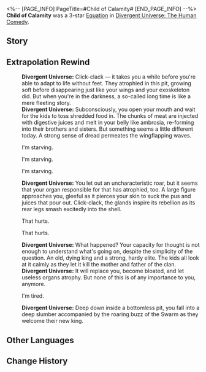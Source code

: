 <%-- [PAGE_INFO]
PageTitle=#Child of Calamity#
[END_PAGE_INFO] --%>
{{Removed|Equation}}
{{Equation Infobox
|period   = The Human Comedy
|rarity   = 3
|path1    = Propagation*7
|path2    = Nihility*5
|effect   = Enemy target obtains Borehole when entering battle: Borehole will record all {{Extra Effect|Spores|60000017}} numbers accumulated by the holder. After accumulating {{Color|h|18}} Spores, deals Quantum DMG to all enemies equal to {{Color|h|2,200%}} of {{Extra Effect|base DMG|61000500}}. For every debuff the enemy has, this DMG increases by {{Color|h|10%}}, up to an increase of {{Color|h|100%}}. Then, the accumulated spore count is cleared.
|mentions = 
}}
'''Child of Calamity''' was a 3-star [[Divergent Universe: The Human Comedy/Equations|Equation]] in [[Divergent Universe: The Human Comedy]].

==Story==
{{Description|Crunch. Crunch. The craters of Borkazi see no light. You close your eyes, and waves of the tide slap on your tympanal organ &mdash; it is the buzzing of the offspring, the carcasses of the hunt hanging from their tarsi, and their jaws chewing on their spoils. Crunch. Crunch. Sounds of elytra colliding and grinding can be heard from the craters. That is the rapid marching of the offspring, bearing gifts of sweet fragrant flesh before you in offering to their mother, their father, to you that birthed and raised catastrophe.<br /><br />Crunch. Crunch. The craters of Borkazi are too congested. You try to move your body, but that mammoth mound of flesh is stuck in the cave, the cragged edges of its walls painfully driving into you, and so you give up, continuing to shove food presented to you into your maw, imitating the Swarm King in your blood, destined to propagate, propagate, propagate...}}
<!--
==Gameplay Notes==
* 
-->
==Extrapolation Rewind==
{{Dialogue Start}}
:'''Divergent Universe:''' Click-clack &mdash; it takes you a while before you're able to adapt to life without feet. They atrophied in this pit, growing soft before disappearing just like your wings and your exoskeleton did. But when you're in the darkness, a so-called long time is like a mere fleeting story.
:'''Divergent Universe:''' Subconsciously, you open your mouth and wait for the kids to toss shredded food in. The chunks of meat are injected with digestive juices and melt in your belly like ambrosia, re-forming into their brothers and sisters. But something seems a little different today. A strong sense of dread permeates the wingflapping waves.
:{{DIcon|Arrow}} I'm starving.
:{{DIcon|Arrow}} I'm starving.
:{{DIcon|Arrow}} I'm starving.
:'''Divergent Universe:''' You let out an uncharacteristic roar, but it seems that your organ responsible for that has atrophied, too. A large figure approaches you, gleeful as it pierces your skin to suck the pus and juices that pour out. Click-clack, the glands inspire its rebellion as its rear legs smash excitedly into the shell.
:{{DIcon|Arrow}} That hurts.
:{{DIcon|Arrow}} That hurts.
:'''Divergent Universe:''' What happened? Your capacity for thought is not enough to understand what's going on, despite the simplicity of the question. An old, dying king and a strong, hardy elite. The kids all look at it calmly as they let it kill the mother and father of the clan.
:'''Divergent Universe:''' It will replace you, become bloated, and let useless organs atrophy. But none of this is of any importance to you, anymore.
:{{DIcon|Arrow}} I'm tired.
:'''Divergent Universe:''' Deep down inside a bottomless pit, you fall into a deep slumber accompanied by the roaring buzz of the Swarm as they welcome their new king.
{{Dialogue End}}

==Other Languages==
{{Other Languages
|en   = Child of Calamity
|zhs  = 孕灾之子
|zht  = 孕災之子
|ja   = {{Rubi|災|わざわ}}いをはらむ{{Rubi|子|こ}}
|ko   = 재앙을 품은 아이
|es   = Progenie nutredesastres
|fr   = Enfant de la calamité
|ru   = Дитя катастрофы
|th   = บุตรแห่งหายนะ
|vi   = Đứa Con Của Thảm Họa
|de   = Kind des Unheils
|id   = Child of Calamity
|pt   = Herdeiros da Calamidade
}}

==Change History==
{{Change History|2.3}}